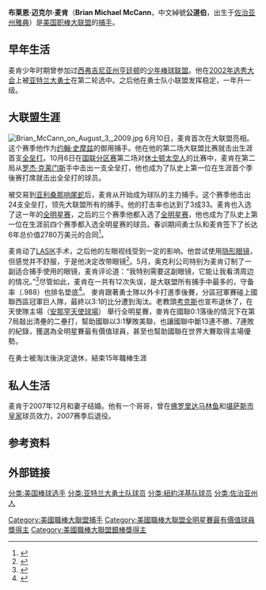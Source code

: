 {{Infobox baseball biography
| name        = 布萊恩·麥肯<br />Brian McCann
| image       = Brian McCann on May 24, 2015.jpg
| image_size  = 
| caption     = 
| position    = [[捕手|捕手]]、[[一壘手|一壘手]]
| birth_date  = {{birth date and age|mf=yes|1984|2|20}}
| birth_place = {{USA}}[[喬治亞州|喬治亞州]][[雅典_(喬治亞州)|雅典]]
| bats        = 左
| throws      = 右
| debutleague = 美國職棒大聯盟
| debutdate   = 6月10日
| debutyear   = 2005年
| debutteam   = 亞特蘭大勇士
| finalleague = 美國職棒大聯盟
| finaldate   = 9月29日
| finalyear   = 2019年
| finalteam   = 亞特蘭大勇士
| statleague  = 美國職棒大聯盟
| stat1label  = [[打擊率|打擊率]]
| stat1value  = .262
| stat2label  = [[安打|安打]]
| stat2value  = 1,590
| stat3label  = [[全壘打|全壘打]]
| stat3value  = 282
| stat4label  = [[打點|打點]]
| stat4value  = 1,018
| teams =
* [[亞特蘭大勇士|亞特蘭大勇士]] ({{mlby|2005}}–{{mlby|2013}})
* [[紐約洋基|紐約洋基]] ({{mlby|2014}}–{{mlby|2016}})
* [[休士頓太空人|休士頓太空人]] ({{mlby|2017}}–{{mlby|2018}})
* [[亞特蘭大勇士|亞特蘭大勇士]] ({{mlby|2019}})
|highlights=
* 7×[[美國職棒大聯盟全明星賽|全明星賽]] ([[2006年美國職棒大聯盟全明星賽|2006]]–[[2011年美國職棒大聯盟全明星賽|2011]],[[2013年美國職棒大聯盟全明星賽|2013]])
* [[世界大賽|世界大賽]]冠軍 ([[2017年世界大賽|2017]])
* [[美國職棒大聯盟全明星賽最有價值球員獎|明星賽MVP]] (2010)
* 6×[[美國職棒大聯盟銀棒獎|銀棒獎]] (2006,2008–2011,2015)
}}

'''布莱恩·迈克尔·麦肯'''（'''Brian Michael McCann'''，中文綽號'''公道伯'''，{{bd|1984年|2月20日|||McCann, Brian}}出生于[[佐治亚州|佐治亚州]][[雅典_(佐治亚州)|雅典]]）是[[美国职棒大联盟|美国职棒大联盟]]的[[捕手|捕手]]。

==早年生活==
麦肯少年时期曾参加过[[西弗吉尼亚州|西弗吉尼亚州]][[亨廷顿_(西弗吉尼亚州)|亨廷顿]]的[[少年棒球联盟|少年棒球联盟]]。他在[[2002年美国职棒大联盟选秀|2002年选秀大会]]上被[[亚特兰大勇士|亚特兰大勇士]]在第二轮选中。之后他在勇士队小联盟发挥稳定，一年升一级。

==大联盟生涯==
[[File:Brian_McCann_on_August_3,_2009.jpg|thumb]]
{{MLBy|2005年}}6月10日，麦肯首次在大联盟亮相。这个赛季他作为[[约翰·史摩兹|约翰·史摩兹]]的御用捕手。他在他的第二场大联盟比赛就击出生涯首支[[全垒打|全垒打]]。10月6日在[[2005年国家联盟分区赛|国联分区赛]]第二场对[[休士顿太空人|休士顿太空人]]的比赛中，麦肯在第二局从[[罗杰·克莱门斯|罗杰·克莱门斯]]手中击出一支全垒打，他也成为了队史上第一位在生涯首个季後赛打席就击出全垒打的球员。

{{link-en|约翰尼·埃斯特拉达|Johnny Estrada}}被交易到[[亚利桑那响尾蛇|亚利桑那响尾蛇]]后，麦肯从{{MLBy|2006年}}开始成为球队的主力捕手。这个赛季他击出24支全垒打，领先大联盟所有的捕手。他的打击率也达到了3成33。麦肯也入选了这一年的[[2006年美国职棒大联盟全明星赛|全明星赛]]，之后的三个赛季他都入选了[[美国职棒大联盟全明星赛|全明星赛]]，他也成为了队史上第一位在生涯前四个赛季都入选全明星赛的球员。{{MLBy|2007年}}春训期间勇士队和麦肯签下了长达6年总价值2780万美元的合同<ref name="mlb20070322">{{cite web |url=http://atlanta.braves.mlb.com/news/article.jsp?ymd=20070322&content_id=1854251&vkey=spt2007news&fext=.jsp |title=McCann's the man for Braves |accessdate=March 7, 2009 |last=Bowman |first=Mark |date=March 22, 2007 |publisher=[[MLB.com|MLB.com]] |deadurl=yes |archiveurl=https://web.archive.org/web/20090806074525/http://atlanta.braves.mlb.com/news/article.jsp?ymd=20070322&content_id=1854251&vkey=spt2007news&fext=.jsp |archivedate=2009年8月6日 }}</ref>。

{{MLBy|2007年}}麦肯动了[[LASIK|LASIK]]手术，之后他的左眼视线受到一定的影响。他尝试使用[[隐形眼镜|隐形眼镜]]，但感觉并不舒服，于是他决定改带眼镜<ref>{{cite web | url = http://mlb.mlb.com/news/article.jsp?ymd=20090505&content_id=4577430&vkey=news_mlb&fext=.jsp&c_id=mlb | title = McCann to play at Triple-A on Thursday | date = 2009-05-05 | accessdate = 2009-10-28 | author = Mark Bowman | work = [[MLB.com|MLB.com]]}}</ref>。{{MLBy|2009年}}5月，奥克利公司特别为麦肯订制了一副适合捕手使用的眼镜，麦肯评论道：“我特别需要这副眼镜，它能让我看清周边的情况。”<ref>{{cite web | url = http://www.gwinnettdailypost.com/main.asp?SectionID=7&SubSectionID=7&ArticleID=59332&TM=91.437 | title = McCann focused on return | author = Guy Curtright | date = 2009-05-03 | accessdate = 2009-10-28 }}{{dead link|date=2017年12月 |bot=InternetArchiveBot |fix-attempted=yes }}</ref>尽管如此，麦肯在{{MLBy|2009年}}一共有12次失误，是大联盟所有捕手中最多的，守备率（.988）也排名垫底<ref>{{cite web | url = http://espn.go.com/mlb/stats/fielding/_/seasontype/2/position/c/sort/errors/order/false | title = MLB Player Fielding Stats - As c - 2009 | work = [[ESPN|ESPN]] | accessdate = 2009-10-28 | archive-date = 2015-05-18 | archive-url = https://web.archive.org/web/20150518093453/http://espn.go.com/mlb/stats/fielding/_/seasontype/2/position/c/sort/errors/order/false | dead-url = no }}</ref>。
{{MLBy|2010年}}麥肯跟著勇士隊以外卡打進季後賽，分區冠軍賽碰上國聯西區冠軍巨人隊，最終以3:1的比分遭到淘汰。老教頭[[巴比·考克斯|考克斯]]也宣布退休了，{{MLBy|2011年}}在天使隊主場（[[安那罕天使球場|安那罕天使球場]]）
舉行全明星賽，麥肯在國聯0:1落後的情況下在第7局敲出清壘的二壘打，幫助國聯以3:1擊敗美聯，也讓國聯中斷13連不勝、7連敗的紀錄，獲選為全明星賽最有價值球員，甚至也幫助國聯在世界大賽取得主場優勢。

{{MLBy|2019年}}在勇士被淘汰後決定退休，結束15年職棒生涯

==私人生活==
麦肯于2007年12月和妻子结婚。他有一个哥哥，曾在[[佛罗里达马林鱼|佛罗里达马林鱼]]和[[堪萨斯市皇家|堪萨斯市皇家]]球员效力，2007赛季后退役。

==参考资料==
{{reflist}}

==外部链接==
{{baseballstats |mlb=435263 |espn=6309 |br=m/mccanbr01 |cube=M/Brian-McCann}}
{{commonscat|Brian McCann (baseball)}}

{{Major League Baseball All-Star Game MVPs}}
{{2009年世界棒球經典賽美國隊選手列表}}
{{2017年世界大賽冠軍休士頓太空人隊名單}}
{{DEFAULTSORT:Maccann, Brian}}
[[分类:美国棒球选手|分类:美国棒球选手]]
[[分类:亚特兰大勇士队球员|分类:亚特兰大勇士队球员]]
[[分类:紐約洋基队球员|分类:紐約洋基队球员]]
[[分类:佐治亚州人|分类:佐治亚州人]]
[[Category:美國職棒大聯盟捕手|Category:美國職棒大聯盟捕手]]
[[Category:美國職棒大聯盟全明星賽最有價值球員獎得主|Category:美國職棒大聯盟全明星賽最有價值球員獎得主]]
[[Category:美國職棒大聯盟銀棒獎得主|Category:美國職棒大聯盟銀棒獎得主]]